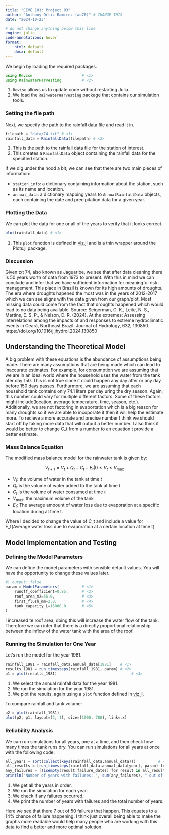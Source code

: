 ```yaml
---
title: "CEVE 101: Project 03"
author: "Anthony Ortiz Ramirez (ao76)" # CHANGE THIS
date: "2024-10-23"

# do not change anything below this line
engine: julia
code-annotations: hover
format:
    html: default
    docx: default
---
```


We begin by loading the required packages.

```julia
using Revise                      # <1>
using RainwaterHarvesting         # <2>
```

1. `Revise` allows us to update code without restarting Julia.
2. We load the `RainwaterHarvesting` package that contains our simulation tools.

### Setting the file path

Next, we specify the path to the rainfall data file and read it in.

```julia
filepath = "data/74.txt" # <1>   
rainfall_data = RainfallData(filepath) # <2>
```

1. This is the path to the rainfall data file for the station of interest.
2. This creates a `RainfallData` object containing the rainfall data for the specified station.

If we dig under the hood a bit, we can see that there are two main pieces of information:

- `station_info`: a dictionary containing information about the station, such as its name and location.
- `annual_data`: a dictionary mapping years to `AnnualRainfallData` objects, each containing the date and precipitation data for a given year.

### Plotting the Data

We can plot the data for one or all of the years to verify that it looks correct.

```julia
plot(rainfall_data) # <1>
```

1. This `plot` function is defined in [viz.jl](./RainwaterHarvesting/src/viz.jl) and is a thin wrapper around the Plots.jl package.

### Discussion

Given txt 74, also known as Jaguaribe, we see that after data cleaning there is 50 years worth of data from 1973 to present. With this in mind we can conclude and infer that we have sufficient information for meaningful risk management. This place in Brazil is known for its high amounts of droughts. The era where droughts hapened the most was in the years of 2012-2017 which we can see aligns with the data given from our graph/plot. Most missing data could come from the fact that droughts happened which would lead to no data being available. 
Source: Seigerman, C. K., Leite, N. S., Martins, E. S. P., & Nelson, D. R. (2024). At the extremes: Assessing interrelations among the impacts of and responses to extreme hydroclimatic events in Ceará, Northeast Brazil. Journal of Hydrology, 632, 130850. https://doi.org/10.1016/j.jhydrol.2024.130850


## Understanding the Theoretical Model

A big problem with these equations is the abundance of assumptions being made. There are many assumptions that are being made which can lead to inaccurate estimates. For example, for consumption we are assuming that we are in an ideal world where the household uses the water from the tank afer day 150. This is not true since it could happen any day after or any day before 150 days passes. Furthurmore, we are assuming that each household tank contains only 74.1 liters per day uring the dry season. Again, this number could vary for multiple different factors. Some of these factors might include(location, average temperature, time, season, etc.). Additionally, we are not factoring in evaportation which is a big reason for many droughts so if we are able to incoporate it then it will help the estimate more. To recieve a more accurate and precise number I think we should start off by taking more data that will output a better number. I also think it would be better to change C_t from a number to an equation t provide a better estimate. 

### Mass Balance Equation

The modified mass balance model for the rainwater tank is given by:

$$
V_{t+1} = V_t + Q_t - C_t - E_t| 0 \leq V_t \leq V_\text{max}
$$

- $V_t$: the volume of water in the tank at time $t$
- $Q_t$ is the volume of water added to the tank at time $t$
- $C_t$ is the volume of water consumed at time $t$
- $V_\text{max}$: the maximum volume of the tank
- $E_t$: The average amoount of water loss due to evaporation at a specific location during at time t.

Where I decided to change the value of C_t and include a value for E_t(Average water loss due to evaporation at a certain location at time t)

## Model Implementation and Testing

### Defining the Model Parameters

We can define the model parameters with sensible default values.
You will have the opportunity to change these values later.

```julia
#| output: false
param = ModelParameters(          # <1>
    runoff_coefficient=0.85,      # <2>
    roof_area_m2=55.0,            # <3>
    first_flush_mm=2.0,           # <4>
    tank_capacity_L=16000.0       # <5>
)
```

I increased te roof area, doing this will increase the water flow of the tank. Therefore we can infer that there is a directly proportional relationship between the inflow of the water tank with the area of the roof.

### Running the Simulation for One Year

Let's run the model for the year 1981.

```julia
rainfall_1981 = rainfall_data.annual_data[1981]    # <1>
results_1981 = run_timesteps(rainfall_1981, param) # <2>
p1 = plot(results_1981)                                 # <3>
```

1. We select the annual rainfall data for the year 1981.
2. We run the simulation for the year 1981.
3. We plot the results, again using a `plot` function defined in [viz.jl](./RainwaterHarvesting/src/viz.jl).

To compare rainfall and tank volume:

```julia
p2 = plot(rainfall_1981)
plot(p2, p1, layout=(2, 1), size=(1000, 700), link=:x)
```


### Reliability Analysis

We can run simulations for all years, one at a time, and then check how many times the tank runs dry.
You can run simulations for all years at once with the following code:

```julia
all_years = sort(collect(keys(rainfall_data.annual_data)))          # <1>
all_results = [run_timesteps(rainfall_data.annual_data[year], param) for year in all_years]   # <2>
any_failures = [!isempty(result.failure_dates) for result in all_results]  # <3>
println("Number of years with failures: ", sum(any_failures), " out of ", length(all_years))  # <4>
```

1. We get all the years in order.
2. We run the simulation for each year.
3. We check if any failures occurred.
4. We print the number of years with failures and the total number of years.

Here we see that there 7 out of 50 failures that happen. This equates to a 14% chance of failure happening. I think just overall being able to make the graphs more readable would help many people who are working with this data to find a better and more optimal solution.  